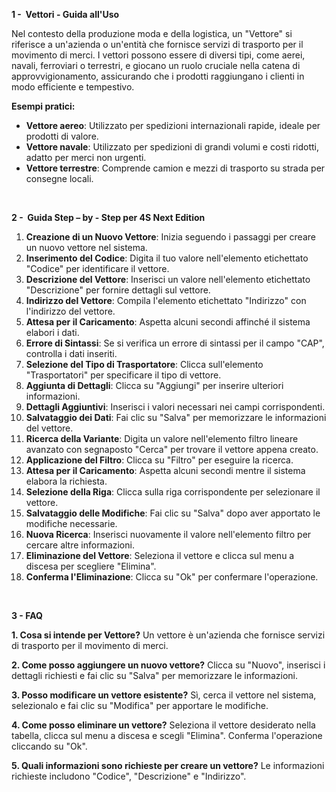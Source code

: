 **1 -  Vettori - Guida all'Uso**

Nel contesto della produzione moda e della logistica, un "Vettore" si riferisce a un'azienda o un'entità che fornisce servizi di trasporto per il movimento di merci. I vettori possono essere di diversi tipi, come aerei, navali, ferroviari o terrestri, e giocano un ruolo cruciale nella catena di approvvigionamento, assicurando che i prodotti raggiungano i clienti in modo efficiente e tempestivo.



**Esempi pratici:**

* **Vettore aereo**: Utilizzato per spedizioni internazionali rapide, ideale per prodotti di valore.
* **Vettore navale**: Utilizzato per spedizioni di grandi volumi e costi ridotti, adatto per merci non urgenti.
* **Vettore terrestre**: Comprende camion e mezzi di trasporto su strada per consegne locali.

 

**2 -  Guida Step – by - Step per 4S Next Edition**

1. **Creazione di un Nuovo Vettore**: Inizia seguendo i passaggi per creare un nuovo vettore nel sistema.
2. **Inserimento del Codice**: Digita il tuo valore nell'elemento etichettato "Codice" per identificare il vettore.
3. **Descrizione del Vettore**: Inserisci un valore nell'elemento etichettato "Descrizione" per fornire dettagli sul vettore.
4. **Indirizzo del Vettore**: Compila l'elemento etichettato "Indirizzo" con l'indirizzo del vettore.
5. **Attesa per il Caricamento**: Aspetta alcuni secondi affinché il sistema elabori i dati.
6. **Errore di Sintassi**: Se si verifica un errore di sintassi per il campo "CAP", controlla i dati inseriti.
7. **Selezione del Tipo di Trasportatore**: Clicca sull'elemento "Trasportatori" per specificare il tipo di vettore.
8. **Aggiunta di Dettagli**: Clicca su "Aggiungi" per inserire ulteriori informazioni.
9. **Dettagli Aggiuntivi**: Inserisci i valori necessari nei campi corrispondenti.
10. **Salvataggio dei Dati**: Fai clic su "Salva" per memorizzare le informazioni del vettore.
11. **Ricerca della Variante**: Digita un valore nell'elemento filtro lineare avanzato con segnaposto "Cerca" per trovare il vettore appena creato.
12. **Applicazione del Filtro**: Clicca su "Filtro" per eseguire la ricerca.
13. **Attesa per il Caricamento**: Aspetta alcuni secondi mentre il sistema elabora la richiesta.
14. **Selezione della Riga**: Clicca sulla riga corrispondente per selezionare il vettore.
15. **Salvataggio delle Modifiche**: Fai clic su "Salva" dopo aver apportato le modifiche necessarie.
16. **Nuova Ricerca**: Inserisci nuovamente il valore nell'elemento filtro per cercare altre informazioni.
17. **Eliminazione del Vettore**: Seleziona il vettore e clicca sul menu a discesa per scegliere "Elimina".
18. **Conferma l'Eliminazione**: Clicca su "Ok" per confermare l'operazione.

 

**3 - FAQ**

**1. Cosa si intende per Vettore?** Un vettore è un'azienda che fornisce servizi di trasporto per il movimento di merci.

**2. Come posso aggiungere un nuovo vettore?** Clicca su "Nuovo", inserisci i dettagli richiesti e fai clic su "Salva" per memorizzare le informazioni.

**3. Posso modificare un vettore esistente?** Sì, cerca il vettore nel sistema, selezionalo e fai clic su "Modifica" per apportare le modifiche.

**4. Come posso eliminare un vettore?** Seleziona il vettore desiderato nella tabella, clicca sul menu a discesa e scegli "Elimina". Conferma l'operazione cliccando su "Ok".

**5. Quali informazioni sono richieste per creare un vettore?** Le informazioni richieste includono "Codice", "Descrizione" e "Indirizzo".